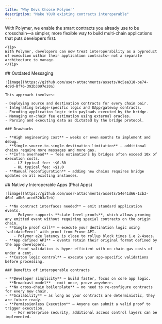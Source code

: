 ```yaml
---
title: "Why Devs Choose Polymer"
description: "Make YOUR existing contracts interoperable"
---
```


 With Polymer, we enable the smart contracts you already use to be crosschain—a simpler, more flexible way to build multi-chain applications that puts developers first.

    <Tip>
    With Polymer, developers can now treat interoperability as a byproduct of execution within their application contracts— not a separate architecture to manage.
    </Tip>

<Tabs>
  <Tab title="Traditional Approach">
    ## Outdated Messaging

    ![image](https://github.com/user-attachments/assets/0c5ea318-be74-4c9d-8f76-392b3097e20a)

    This approach involves:

    - Deploying source and destination contracts for every chain pair.
    - Integrating bridge-specific logic and OApp/gateway contracts.
    - Encoding application logic into payloads executed by the bridge.
    - Managing on-chain fee estimation using external oracles.
    - Parsing and executing data as dictated by the bridge protocol.

    ### Drawbacks

    - **High engineering cost** — weeks or even months to implement and debug.
    - **Single-source-to-single-destination limitation** — additional chains require more messages and more gas.
    - **Infra overhead** — fees estimations by bridges often exceed 10x of execution costs.
        - LZ typical fee: ~$0.30
        - HL typical fee: ~$1.0
    - **Manual reconfiguration** — adding new chains requires bridge updates on all existing instances.
  </Tab>
  
  <Tab title="Polymer Approach">
    ## Natively Interoperable Apps (Phat Apps)

    ![image](https://github.com/user-attachments/assets/54e41d66-1cb3-46b1-a0b6-accd32b3a7eb)

    - **No contract interfaces needed** — emit standard application events.
        - Polymer supports **state-level proofs**, which allows proving any emitted event without requiring special contracts on the origin chain.
    - **Single proof call** — execute your destination logic using `validateEvent` with proof from Prove API.
        - Polymer e2e latency is close to rollup block times i.e 2-4secs.
    - **App defined API** — events retain their original format defined by the app developers.
        - Proof validation is hyper efficient with on-chain gas costs of under a cent.
    - **Custom logic control** — execute your app-specific validations before processing.

    ### Benefits of interoperable contracts 

    - **Developer simplicity** — build faster, focus on core app logic.
    - **Broadcast model** — emit once, prove anywhere.
    - **No cross-chain boilerplate** — no need to re-configure contracts for every new chain.
    - **Scalability** — as long as your contracts are deterministic, they are future-ready.
    - **Permissionless Execution** — Anyone can submit a valid proof to trigger execution.
        - For enterprise security, additional access control layers can be implemented.
  </Tab>
</Tabs>

